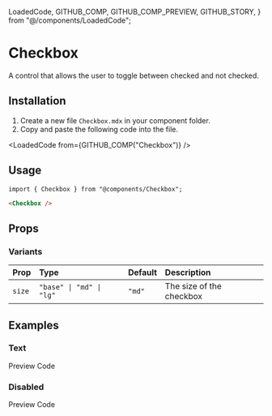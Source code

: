   LoadedCode,
  GITHUB_COMP,
  GITHUB_COMP_PREVIEW,
  GITHUB_STORY,
} from "@/components/LoadedCode";

# Checkbox

A control that allows the user to toggle between checked and not checked.

<Playground />

## Installation

1. Create a new file `Checkbox.mdx` in your component folder.
2. Copy and paste the following code into the file.

<LoadedCode from={GITHUB_COMP("Checkbox")} />

## Usage

```tsx
import { Checkbox } from "@components/Checkbox";
```

```html
<Checkbox />
```

## Props

### Variants

| Prop   | Type                     | Default | Description              |
| :----- | :----------------------- | :------ | :----------------------- |
| `size` | `"base" \| "md" \| "lg"` | `"md"`  | The size of the checkbox |

## Examples

### Text

<TabProvider defaultName="preview">
  <TabList>
    <TabTrigger name="preview">Preview</TabTrigger>
    <TabTrigger name="code">Code</TabTrigger>
  </TabList>
  <TabContent name="preview">
    <Story layout="centered">
      <Examples.Text />
    </Story>
  </TabContent>
  <TabContent name="code">
    <LoadedCode from={GITHUB_STORY("Checkbox", "Text")} />
  </TabContent>
</TabProvider>

### Disabled

<TabProvider defaultName="preview">
  <TabList>
    <TabTrigger name="preview">Preview</TabTrigger>
    <TabTrigger name="code">Code</TabTrigger>
  </TabList>
  <TabContent name="preview">
    <Story layout="centered">
      <Examples.Disabled />
    </Story>
  </TabContent>
  <TabContent name="code">
    <LoadedCode from={GITHUB_STORY("Checkbox", "Disabled")} />
  </TabContent>
</TabProvider>
